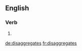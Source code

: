 ==English==

===Verb===
{{head|en|verb form}}

# {{en-third-person singular of|disaggregate}}

[[de:disaggregates]]
[[fr:disaggregates]]